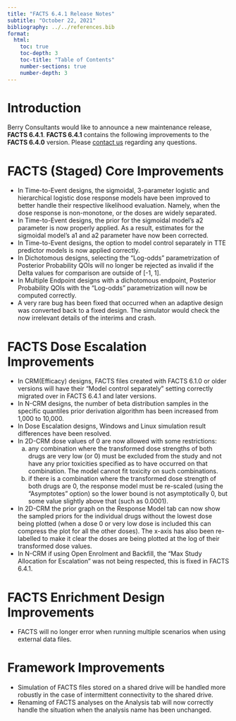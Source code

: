 ```yaml
---
title: "FACTS 6.4.1 Release Notes"
subtitle: "October 22, 2021"
bibliography: ../../references.bib
format: 
  html:
    toc: true
    toc-depth: 3
    toc-title: "Table of Contents"
    number-sections: true
    number-depth: 3
---
```


# Introduction

Berry Consultants would like to announce a new maintenance release, **FACTS 6.4.1**. **FACTS 6.4.1** contains the following improvements to the **FACTS 6.4.0** version. Please [contact us](../../contact.qmd) regarding any questions.

# FACTS (Staged) Core Improvements

-	In Time-to-Event designs, the sigmoidal, 3-parameter logistic and hierarchical logistic dose response models have been improved to better handle their respective likelihood evaluation. Namely, when the dose response is non-monotone, or the doses are widely separated.
-	In Time-to-Event designs, the prior for the sigmoidal model’s a2 parameter is now properly applied. As a result, estimates for the sigmoidal model’s a1 and a2 parameter have now been corrected.
-	In Time-to-Event designs, the option to model control separately in TTE predictor models is now applied correctly.
-	In Dichotomous designs, selecting the “Log-odds” parametrization of Posterior Probability QOIs will no longer be rejected as invalid if the Delta values for comparison are outside of [-1, 1].
-	In Multiple Endpoint designs with a dichotomous endpoint, Posterior Probability QOIs with the “Log-odds” parametrization will now be computed correctly.
-	A very rare bug has been fixed that occurred when an adaptive design was converted back to a fixed design. The simulator would check the now irrelevant details of the interims and crash.

# FACTS Dose Escalation Improvements

-	In CRM(Efficacy) designs, FACTS files created with FACTS 6.1.0 or older versions will have their “Model control separately” setting correctly migrated over in FACTS 6.4.1 and later versions. 
-	In N-CRM designs, the number of beta distribution samples in the specific quantiles prior derivation algorithm has been increased from 1,000 to 10,000.
-	In Dose Escalation designs, Windows and Linux simulation result differences have been resolved.
-	In 2D-CRM dose values of 0 are now allowed with some restrictions:
    a.	any combination where the transformed dose strengths of both drugs are very low (or 0) must be excluded from the study and not have any prior toxicities specified as to have occurred on that combination. The model cannot fit toxicity on such combinations.
    b.	if there is a combination where the transformed dose strength of both drugs are 0, the response model must be re-scaled (using the “Asymptotes” option) so the lower bound is not asymptotically 0, but some value slightly above that (such as 0.0001).
-	In 2D-CRM the prior graph on the Response Model tab can now show the sampled priors for the individual drugs without the lowest dose being plotted (when a dose 0 or very low dose is included this can compress the plot for all the other doses). The x-axis has also been re-labelled to make it clear the doses are being plotted at the log of their transformed dose values.
-	In N-CRM if using Open Enrolment and Backfill, the “Max Study Allocation for Escalation” was not being respected, this is fixed in FACTS 6.4.1.

# FACTS Enrichment Design Improvements

-	FACTS will no longer error when running multiple scenarios when using external data files.

# Framework Improvements

-	Simulation of FACTS files stored on a shared drive will be handled more robustly in the case of intermittent connectivity to the shared drive.
-	Renaming of FACTS analyses on the Analysis tab will now correctly handle the situation when the analysis name has been unchanged.
